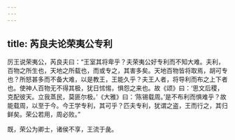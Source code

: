 ```yaml
---
---
---
```

title: 芮良夫论荣夷公专利
---


厉王说荣夷公，芮良夫曰：“王室其将卑乎？夫荣夷公好专利而不知大难。夫利，百物之所生也，天地之所载也，而或专之，其害多矣。天地百物皆将取焉，胡可专也？所怒甚多而不备大难，以是教王，王能久乎？夫王人者，将导利而布之上下者也。使神人百物无不得其极，犹日怵惕，惧怨之来也。故《颂》曰：‘思文后稷，克配彼天。立我蒸民，莫匪尔极。’《大雅》曰：‘陈锡载周。’是不布利而惧难乎？故能载周，以至于今。今王学专利，其可乎？匹夫专利，犹谓之盗，王而行之，其归鲜矣。荣公若用，周必败。”

既，荣公为卿士，诸侯不享，王流于彘。

